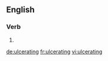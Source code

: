 
==English==

===Verb===
{{head|en}}

# {{present participle of|ulcerate|lang=en}}

[[de:ulcerating]]
[[fr:ulcerating]]
[[vi:ulcerating]]